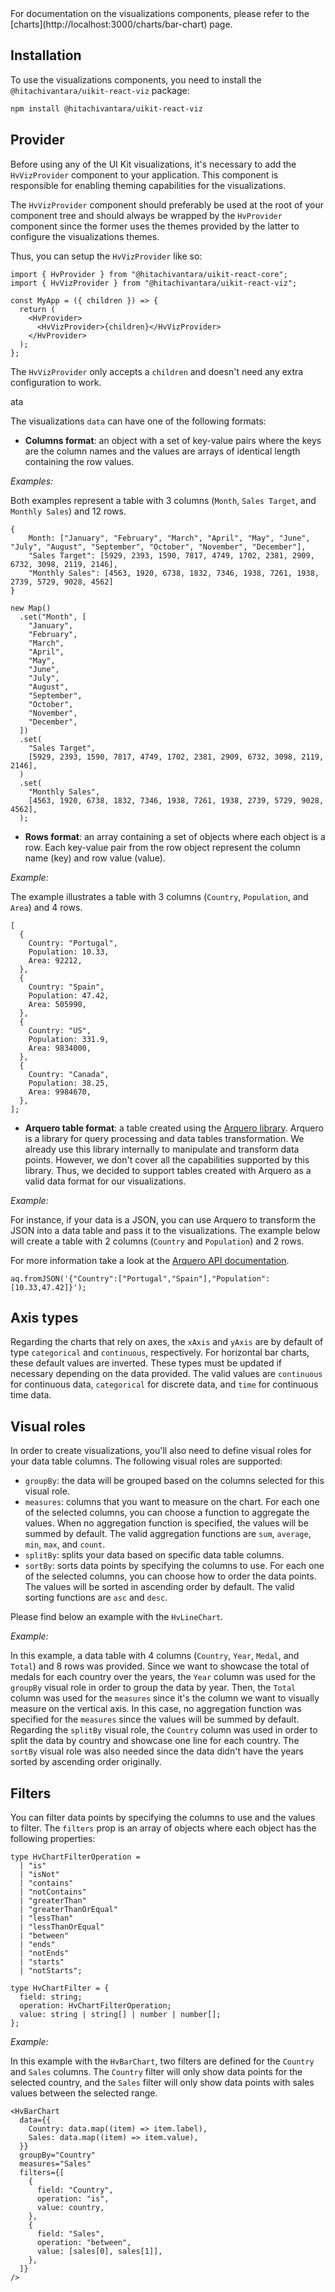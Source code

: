 
<Callout type="info">
  For documentation on the visualizations components, please refer to the
  [charts](http://localhost:3000/charts/bar-chart) page.
</Callout>

## Installation

To use the visualizations components, you need to install the `@hitachivantara/uikit-react-viz` package:

```sh npm2yarn
npm install @hitachivantara/uikit-react-viz
```

## Provider

Before using any of the UI Kit visualizations, it's necessary to add the `HvVizProvider` component to your application.
This component is responsible for enabling theming capabilities for the visualizations.

The `HvVizProvider` component should preferably be used at the root of your component tree and should always be wrapped by the `HvProvider` component
since the former uses the themes provided by the latter to configure the visualizations themes.

Thus, you can setup the `HvVizProvider` like so:

```tsx
import { HvProvider } from "@hitachivantara/uikit-react-core";
import { HvVizProvider } from "@hitachivantara/uikit-react-viz";

const MyApp = ({ children }) => {
  return (
    <HvProvider>
      <HvVizProvider>{children}</HvVizProvider>
    </HvProvider>
  );
};
```

The `HvVizProvider` only accepts a `children` and doesn't need any extra configuration to work.

ata

The visualizations `data` can have one of the following formats:

- **Columns format**: an object with a set of key-value pairs where the keys are the column names and the values are arrays of identical length containing the row values.

_Examples:_

Both examples represent a table with 3 columns (`Month`, `Sales Target`, and `Monthly Sales`) and 12 rows.

```tsx
{
    Month: ["January", "February", "March", "April", "May", "June", "July", "August", "September", "October", "November", "December"],
    "Sales Target": [5929, 2393, 1590, 7817, 4749, 1702, 2381, 2909, 6732, 3098, 2119, 2146],
    "Monthly Sales": [4563, 1920, 6738, 1832, 7346, 1938, 7261, 1938, 2739, 5729, 9028, 4562]
}
```

```tsx
new Map()
  .set("Month", [
    "January",
    "February",
    "March",
    "April",
    "May",
    "June",
    "July",
    "August",
    "September",
    "October",
    "November",
    "December",
  ])
  .set(
    "Sales Target",
    [5929, 2393, 1590, 7817, 4749, 1702, 2381, 2909, 6732, 3098, 2119, 2146],
  )
  .set(
    "Monthly Sales",
    [4563, 1920, 6738, 1832, 7346, 1938, 7261, 1938, 2739, 5729, 9028, 4562],
  );
```

- **Rows format**: an array containing a set of objects where each object is a row. Each key-value pair from the row object represent
  the column name (key) and row value (value).

_Example:_

The example illustrates a table with 3 columns (`Country`, `Population`, and `Area`) and 4 rows.

```tsx
[
  {
    Country: "Portugal",
    Population: 10.33,
    Area: 92212,
  },
  {
    Country: "Spain",
    Population: 47.42,
    Area: 505990,
  },
  {
    Country: "US",
    Population: 331.9,
    Area: 9834000,
  },
  {
    Country: "Canada",
    Population: 38.25,
    Area: 9984670,
  },
];
```

- **Arquero table format**: a table created using the [Arquero library](https://uwdata.github.io/arquero/). Arquero is a library for query processing and data tables
  transformation. We already use this library internally to manipulate and transform data points. However, we don't cover all the capabilities supported by this library.
  Thus, we decided to support tables created with Arquero as a valid data format for our visualizations.

_Example:_

For instance, if your data is a JSON, you can use Arquero to transform the JSON into a data table and pass it to the visualizations. The example below will create a
table with 2 columns (`Country` and `Population`) and 2 rows.

For more information take a look at the [Arquero API documentation](https://uwdata.github.io/arquero/api/).

```tsx
aq.fromJSON('{"Country":["Portugal","Spain"],"Population":[10.33,47.42]}');
```

## Axis types

Regarding the charts that rely on axes, the `xAxis` and `yAxis` are by default of type `categorical` and `continuous`, respectively.
For horizontal bar charts, these default values are inverted.
These types must be updated if necessary depending on the data provided. The valid values are `continuous` for continuous data, `categorical`
for discrete data, and `time` for continuous time data.

## Visual roles

In order to create visualizations, you'll also need to define visual roles for your data table columns. The following visual roles are supported:

- `groupBy`: the data will be grouped based on the columns selected for this visual role.
- `measures`: columns that you want to measure on the chart. For each one of the selected columns, you can
  choose a function to aggregate the values. When no aggregation function is specified, the values will be summed by default.
  The valid aggregation functions are `sum`, `average`, `min`, `max`, and `count`.
- `splitBy`: splits your data based on specific data table columns.
- `sortBy`: sorts data points by specifying the columns to use. For each one of the selected columns, you can
  choose how to order the data points. The values will be sorted in ascending order by default.
  The valid sorting functions are `asc` and `desc`.

Please find below an example with the `HvLineChart`.

_Example:_

In this example, a data table with 4 columns (`Country`, `Year`, `Medal`, and `Total`) and 8 rows
was provided. Since we want to showcase the total of medals for each country over the years, the `Year` column was used for the `groupBy` visual role in order to group
the data by year. Then, the `Total` column was used for the `measures` since it's the column we want to visually measure on the vertical axis.
In this case, no aggregation function was specified for the `measures` since the values will be summed by default. Regarding the `splitBy` visual role,
the `Country` column was used in order to split the data by country and showcase one line for each country. The `sortBy` visual role was also needed since the data
didn't have the years sorted by ascending order originally.

## Filters

You can filter data points by specifying the columns to use and the values to filter. The `filters` prop is an array of objects where each object has the following properties:

```tsx
type HvChartFilterOperation =
  | "is"
  | "isNot"
  | "contains"
  | "notContains"
  | "greaterThan"
  | "greaterThanOrEqual"
  | "lessThan"
  | "lessThanOrEqual"
  | "between"
  | "ends"
  | "notEnds"
  | "starts"
  | "notStarts";

type HvChartFilter = {
  field: string;
  operation: HvChartFilterOperation;
  value: string | string[] | number | number[];
};
```

_Example:_

In this example with the `HvBarChart`, two filters are defined for the `Country` and `Sales` columns. The `Country` filter will only show data points for the selected country,
and the `Sales` filter will only show data points with sales values between the selected range.

```tsx
<HvBarChart
  data={{
    Country: data.map((item) => item.label),
    Sales: data.map((item) => item.value),
  }}
  groupBy="Country"
  measures="Sales"
  filters={[
    {
      field: "Country",
      operation: "is",
      value: country,
    },
    {
      field: "Sales",
      operation: "between",
      value: [sales[0], sales[1]],
    },
  ]}
/>
```
